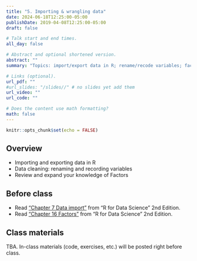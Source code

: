 ```yaml
---
title: "5. Importing & wrangling data"
date: 2024-06-18T12:25:00-05:00
publishDate: 2019-04-08T12:25:00-05:00
draft: false

# Talk start and end times.
all_day: false

# Abstract and optional shortened version.
abstract: ""
summary: "Topics: import/export data in R; rename/recode variables; factors."

# Links (optional).
url_pdf: ""
#url_slides: "/slides//" # no slides yet add them
url_video: ""
url_code: ""

# Does the content use math formatting?
math: false
---
```


```r
knitr::opts_chunk$set(echo = FALSE)
```

## Overview

* Importing and exporting data in R
* Data cleaning: renaming and recording variables
* Review and expand your knowledge of Factors


## Before class

* Read ["Chapter 7 Data import"](https://r4ds.hadley.nz/data-import.html) from "R for Data Science" 2nd Edition. 
* Read ["Chapter 16 Factors"](https://r4ds.hadley.nz/factors) from "R for Data Science" 2nd Edition.


## Class materials

TBA. In-class materials (code, exercises, etc.) will be posted right before class.

<!--
* Run the code below in your console to download today’s materials: `usethis::use_course("css-materials/")`
-->